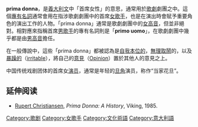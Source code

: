 {{unreferenced|time=2013-06-14T19:03:17+00:00}}
'''prima donna'''，是[[義大利文|義大利文]]中「首席女性」的意思，通常用於[[歌劇|歌劇]]劇團之中。這個[[專有名詞|專有名詞]]通常會用在指涉歌劇劇團中的首席[[女性|女]][[歌手|歌手]]，也是在演出時會賦予重要角色的演出工作的人物。「prima donna」通常是歌劇劇團中的[[女高音|女高音]]，但並非絕對。相對應來指稱首席[[男性|男]][[歌手|歌手]]的專有名詞則是「'''primo uomo'''」，在歌劇劇團中幾乎都是由[[男高音|男高音]]擔任。

在一般傳說中，這些「prima donna」都被認為是[[本我、自我與超我|自我本位的]]，[[無理取鬧|無理取鬧]]的，以及[[惡化|暴躁的]]（[[刺激性|irritable]]），將自己的[[意見|意見]]（[[意见|Opinion]]）置於其他人的意見之上。

中国传统戏剧团体的首席女[[演员|演员]]，通常是年轻的[[旦角|旦角]]演员，称作“当家花旦”。

==延伸阅读==
{{wiktionary}}
* [[Rupert_Christiansen|Rupert Christiansen]], ''Prima Donna: A History'', Viking, 1985. {{ISBN|0-670-80482-7}}

[[Category:歌剧|Category:歌剧]]
[[Category:女歌手|Category:女歌手]]
[[Category:文化術語|Category:文化術語]]
[[Category:意大利語|Category:意大利語]]